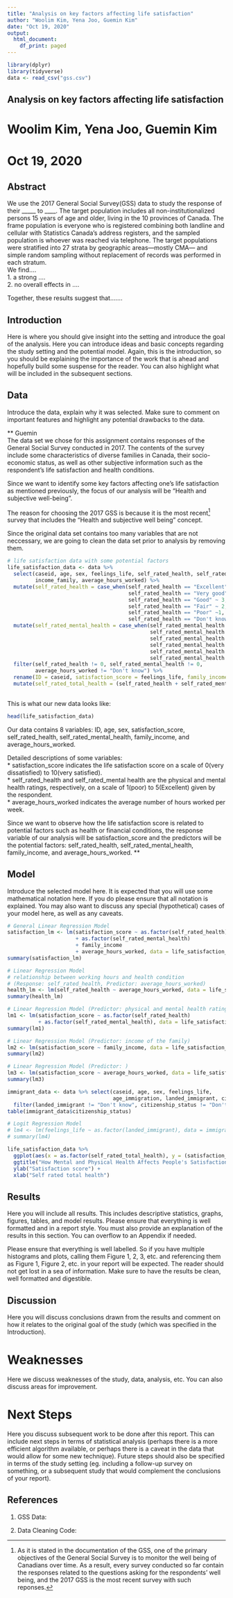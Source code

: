 ```yaml
---
title: "Analysis on key factors affecting life satisfaction"
author: "Woolim Kim, Yena Joo, Guemin Kim"
date: "Oct 19, 2020"
output:
  html_document:
    df_print: paged
---
```


```r
library(dplyr)
library(tidyverse)
data <- read_csv("gss.csv")
```

## Analysis on key factors affecting life satisfaction

# Woolim Kim, Yena Joo, Guemin Kim
# Oct 19, 2020

## Abstract

We use the 2017 General Social Survey(GSS) data to study the response of their _____ to ____. The target population includes all non-institutionalized persons 15 years of age and older, living in the 10 provinces of Canada. The frame population is everyone who is registered combining both landline and cellular with Statistics Canada’s address registers, and the sampled population is whoever was reached via telephone. The target populations were stratified into 27 strata by geographic areas—mostly CMA— and simple random sampling without replacement of records was performed in each stratum.  
We find….  
1. a strong ….  
2. no overall effects in ….  

Together, these results suggest that…….

## Introduction

Here is where you should give insight into the setting and introduce the goal of the analysis. Here you can introduce ideas and basic concepts regarding the study setting and the potential model. Again, this is the introduction, so you should be explaining the importance of the work that is ahead and hopefully build some suspense for the reader. You can also highlight what will be included in the subsequent sections.


## Data
Introduce the data, explain why it was selected. Make sure to comment on important features and highlight any potential drawbacks to the data.

** Guemin  
The data set we chose for this assignment contains responses of the General Social Survey conducted in 2017. The contents of the survey include some characteristics of diverse families in Canada, their socio-economic status, as well as other subjective information such as the respondent's life satisfaction and health conditions. 

Since we want to identify some key factors affecting one's life satisfaction as mentioned previously, the focus of our analysis will be "Health and subjective well-being". 

The reason for choosing the 2017 GSS is because it is the most recent^[As it is stated in the documentation of the GSS, one of the primary objectives of the General Social Survey is to monitor the well being of Canadians over time.
As a result, every survey conducted so far contain the responses related to the questions asking for the respondents' well being, and the 2017 GSS is the most recent survey with such reponses.] survey that includes  the "Health and subjective well being" concept.

Since the original data set contains too many variables that are not neccessary, we are going to clean the data set prior to analysis by removing them.  

```r
# life satisfaction data with some potential factors
life_satisfaction_data <- data %>% 
  select(caseid, age, sex, feelings_life, self_rated_health, self_rated_mental_health, 
         income_family, average_hours_worked) %>% 
  mutate(self_rated_health = case_when(self_rated_health == "Excellent" ~ 5, 
                                       self_rated_health == "Very good" ~ 4, 
                                       self_rated_health == "Good" ~ 3, 
                                       self_rated_health == "Fair" ~ 2, 
                                       self_rated_health == "Poor" ~1, 
                                       self_rated_health == "Don't know" ~ 0)) %>%
  mutate(self_rated_mental_health = case_when(self_rated_mental_health == "Excellent" ~ 5, 
                                              self_rated_mental_health == "Very good" ~ 4, 
                                              self_rated_mental_health == "Good" ~ 3, 
                                              self_rated_mental_health == "Fair" ~ 2, 
                                              self_rated_mental_health == "Poor" ~1, 
                                              self_rated_mental_health == "Don't know" ~ 0)) %>%
  filter(self_rated_health != 0, self_rated_mental_health != 0, 
         average_hours_worked != "Don't know") %>%
  rename(ID = caseid, satisfaction_score = feelings_life, family_income = income_family) %>%
  mutate(self_rated_total_health = (self_rated_health + self_rated_mental_health)/2) #merged mental health and physical health in to one variable.
  
```

This is what our new data looks like:
```r
head(life_satisfaction_data)
```

Our data contains 8 variables: ID, age, sex, satisfaction_score, self_rated_health, self_rated_mental_health, family_income, and average_hours_worked.  

Detailed descriptions of some variables:  
 * satisfaction_score indicates the life satisfaction score on a scale of 0(very dissatisfied) to 10(very satisfied).  
 * self_rated_health and self_rated_mental health are the physical and mental health ratings, respectively, on a scale of 1(poor) to 5(Excellent) given by the respondent.  
 * average_hours_worked indicates the average number of hours worked per week.  


Since we want to observe how the life satisfaction score is related to potential factors such as health or financial conditions, the response variable of our analysis will be satisfaction_score and the predictors will be the potential factors: self_rated_health, self_rated_mental_health, family_income, and average_hours_worked.
**



## Model

Introduce the selected model here. It is expected that you will use some mathematical notation here. If you do please ensure that all notation is explained. You may also want to discuss any special (hypothetical) cases of your model here, as well as any caveats.  

```r
# General Linear Regression Model
satisfaction_lm <- lm(satisfaction_score ~ as.factor(self_rated_health) 
                      + as.factor(self_rated_mental_health) 
                      + family_income 
                      + average_hours_worked, data = life_satisfaction_data)
summary(satisfaction_lm)

# Linear Regression Model 
# relationship between working hours and health condition
# (Response: self_rated_health, Predictor: average_hours_worked)
health_lm <- lm(self_rated_health ~ average_hours_worked, data = life_satisfaction_data)
summary(health_lm)

# Linear Regression Model (Predictor: physical and mental health ratings)
lm1 <- lm(satisfaction_score ~ as.factor(self_rated_health) 
          + as.factor(self_rated_mental_health), data = life_satisfaction_data)
summary(lm1)

# Linear Regression Model (Predictor: income of the family)
lm2 <- lm(satisfaction_score ~ family_income, data = life_satisfaction_data)
summary(lm2)

# Linear Regression Model (Predictor: )
lm3 <- lm(satisfaction_score ~ average_hours_worked, data = life_satisfaction_data)
summary(lm3)

immigrant_data <- data %>% select(caseid, age, sex, feelings_life, 
                                  age_immigration, landed_immigrant, citizenship_status) %>%
  filter(landed_immigrant != "Don't know", citizenship_status != "Don't know")
table(immigrant_data$citizenship_status)

# Logit Regression Model
# lm4 <- lm(feelings_life ~ as.factor(landed_immigrant), data = immigrant_data, family = "binomial")
# summary(lm4)

```

```r

life_satisfaction_data %>%
  ggplot(aes(x = as.factor(self_rated_total_health), y = (satisfaction_score))) + geom_boxplot() +
  ggtitle("How Mental and Physical Health Affects People's Satisfaction") +
  ylab("Satisfaction score") +
  xlab("Self rated total health")

```

## Results

Here you will include all results. This includes descriptive statistics, graphs, figures, tables, and model results. Please ensure that everything is well formatted and in a report style. You must also provide an explanation of the results in this section. You can overflow to an Appendix if needed. 

Please ensure that everything is well labelled. So if you have multiple histograms and plots, calling them Figure 1, 2, 3, etc. and referencing them as Figure 1, Figure 2, etc. in your report will be expected. The reader should not get lost in a sea of information. Make sure to have the results be clean, well formatted and digestible.

## Discussion

Here you will discuss conclusions drawn from the results and comment on how it relates to the original goal of the study (which was specified in the Introduction).

# Weaknesses

Here we discuss weaknesses of the study, data, analysis, etc. You can also discuss areas for improvement.

# Next Steps

Here you discuss subsequent work to be done after this report. This can include next steps in terms of statistical analysis (perhaps there is a more efficient algorithm available, or perhaps there is a caveat in the data that would allow for some new technique). Future steps should also be specified in terms of the study setting (eg. including a follow-up survey on something, or a subsequent study that would complement the conclusions of your report).


## References

1. GSS Data: 

2. Data Cleaning Code:




